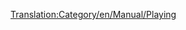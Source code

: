[[Translation:Category/en/Manual/Playing]]

{{en/Bilingual box| hu
| ---.
| ''Articles directly relating to playing the game are here.''}}